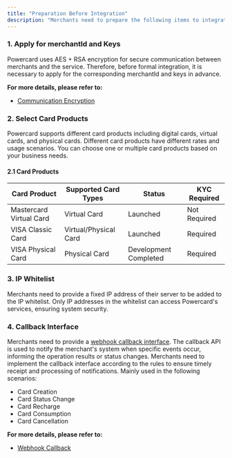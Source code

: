 ```yaml
---
title: "Preparation Before Integration"
description: "Merchants need to prepare the following items to integrate with Powercard:"
---
```


### 1. Apply for merchantId and Keys

Powercard uses AES + RSA encryption for secure communication between merchants and the service. Therefore, before formal
integration, it is necessary to apply for the corresponding merchantId and keys in advance.

**For more details, please refer to:**

- [Communication Encryption](/developmentGuide/startQuickly/encryption)

### 2. Select Card Products

Powercard supports different card products including digital cards, virtual cards, and physical cards. Different card
products have different rates and usage scenarios. You can choose one or multiple card products based on your business
needs.

#### 2.1 Card Products

| Card Product            | Supported Card Types  | Status                | KYC Required |
|-------------------------|-----------------------|-----------------------|--------------|
| Mastercard Virtual Card | Virtual Card          | Launched              | Not Required |
| VISA Classic Card       | Virtual/Physical Card | Launched              | Required     |
| VISA Physical Card      | Physical Card         | Development Completed | Required     |

### 3. IP Whitelist

Merchants need to provide a fixed IP address of their server to be added to the IP whitelist. Only IP addresses in the
whitelist can access Powercard's services, ensuring system security.

### 4. Callback Interface

Merchants need to provide a [webhook callback interface](/developmentGuide/startQuickly/callback). The callback API is
used to notify the merchant's system when specific events occur, informing the operation results or status changes.
Merchants need to implement the callback interface according to the rules to ensure timely receipt and processing of
notifications. Mainly used in the following scenarios:

- Card Creation
- Card Status Change
- Card Recharge
- Card Consumption
- Card Cancellation

**For more details, please refer to:**

- [Webhook Callback](/developmentGuide/startQuickly/callback)